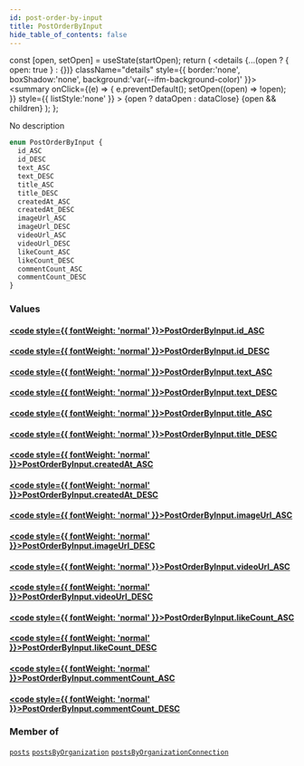 ```yaml
---
id: post-order-by-input
title: PostOrderByInput
hide_table_of_contents: false
---
```







  const [open, setOpen] = useState(startOpen);
  return (
    <details {...(open ? { open: true } : {})} className="details" style={{ border:'none', boxShadow:'none', background:'var(--ifm-background-color)' }}>
      <summary
        onClick={(e) => {
          e.preventDefault();
          setOpen((open) => !open);
        }}
        style={{ listStyle:'none' }}
      >
      {open ? dataOpen : dataClose}
      </summary>
      {open && children}
    </details>
  );
};




No description


```graphql
enum PostOrderByInput {
  id_ASC
  id_DESC
  text_ASC
  text_DESC
  title_ASC
  title_DESC
  createdAt_ASC
  createdAt_DESC
  imageUrl_ASC
  imageUrl_DESC
  videoUrl_ASC
  videoUrl_DESC
  likeCount_ASC
  likeCount_DESC
  commentCount_ASC
  commentCount_DESC
}
```


### Values

#### [<code style={{ fontWeight: 'normal' }}>PostOrderByInput.<b>id_ASC</b></code>](#) 
> 
> 

#### [<code style={{ fontWeight: 'normal' }}>PostOrderByInput.<b>id_DESC</b></code>](#) 
> 
> 

#### [<code style={{ fontWeight: 'normal' }}>PostOrderByInput.<b>text_ASC</b></code>](#) 
> 
> 

#### [<code style={{ fontWeight: 'normal' }}>PostOrderByInput.<b>text_DESC</b></code>](#) 
> 
> 

#### [<code style={{ fontWeight: 'normal' }}>PostOrderByInput.<b>title_ASC</b></code>](#) 
> 
> 

#### [<code style={{ fontWeight: 'normal' }}>PostOrderByInput.<b>title_DESC</b></code>](#) 
> 
> 

#### [<code style={{ fontWeight: 'normal' }}>PostOrderByInput.<b>createdAt_ASC</b></code>](#) 
> 
> 

#### [<code style={{ fontWeight: 'normal' }}>PostOrderByInput.<b>createdAt_DESC</b></code>](#) 
> 
> 

#### [<code style={{ fontWeight: 'normal' }}>PostOrderByInput.<b>imageUrl_ASC</b></code>](#) 
> 
> 

#### [<code style={{ fontWeight: 'normal' }}>PostOrderByInput.<b>imageUrl_DESC</b></code>](#) 
> 
> 

#### [<code style={{ fontWeight: 'normal' }}>PostOrderByInput.<b>videoUrl_ASC</b></code>](#) 
> 
> 

#### [<code style={{ fontWeight: 'normal' }}>PostOrderByInput.<b>videoUrl_DESC</b></code>](#) 
> 
> 

#### [<code style={{ fontWeight: 'normal' }}>PostOrderByInput.<b>likeCount_ASC</b></code>](#) 
> 
> 

#### [<code style={{ fontWeight: 'normal' }}>PostOrderByInput.<b>likeCount_DESC</b></code>](#) 
> 
> 

#### [<code style={{ fontWeight: 'normal' }}>PostOrderByInput.<b>commentCount_ASC</b></code>](#) 
> 
> 

#### [<code style={{ fontWeight: 'normal' }}>PostOrderByInput.<b>commentCount_DESC</b></code>](#) 
> 
> 



### Member of

[`posts`](/schema/queries/posts)  <Badge class="secondary" text="query"/><Bullet />[`postsByOrganization`](/schema/queries/posts-by-organization)  <Badge class="secondary" text="query"/><Bullet />[`postsByOrganizationConnection`](/schema/queries/posts-by-organization-connection)  <Badge class="secondary" text="query"/>

